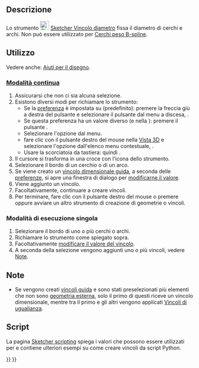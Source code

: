 <languages/>

{{Docnav/it
|[[Sketcher_ConstrainRadius/it|Raggio]]
|[[Sketcher_ConstrainAngle/it|Angolo]]
|[[Sketcher_Workbench/it|Sketcher]]
|IconL=Sketcher_ConstrainRadius.svg
|IconR=Sketcher_ConstrainAngle.svg
|IconC=Workbench_Sketcher.svg
}}

{{GuiCommand/it
|Name=Sketcher ConstrainDiameter
|Name/it=Sketcher Vincolo diametro
|MenuLocation=Schizzo → Vincoli Sketcher → Vincolo diametro
|Workbenches=[[Sketcher_Workbench/it|Sketcher]]
|Shortcut={{KEY|K}} {{KEY|O}}
|Version=0.18
|SeeAlso=[[Sketcher_ConstrainRadiam/it|Sketcher Vincolo raggio/diametro]], [[Sketcher_ConstrainRadius/it|Sketcher Vincolo raggio]]
}}

<span id="Description"></span>
==Descrizione==

Lo strumento [[Image:Sketcher_ConstrainDiameter.svg|24px]] [[Sketcher_ConstrainDiameter/it|Sketcher Vincolo diametro]] fissa il diametro di cerchi e archi. Non può essere utilizzato per [[Sketcher_CreateBSpline/it#Notes|Cerchi peso B-spline]].

<span id="Usage"></span>
==Utilizzo==

Vedere anche: [[Sketcher_Workbench/it#Drawing_aids|Aiuti per il disegno]].

<span id="Continue_mode"></span>
===[[Sketcher_Workbench/it#Continue_modes|Modalità continua]]===

# Assicurarsi che non ci sia alcuna selezione.
# Esistono diversi modi per richiamare lo strumento:
#* Se la [[Sketcher_Preferences/it#General|preferenza]] {{MenuCommand|Vincoli dimensionali}}  è impostata su {{Value|Strumento singolo}} (predefinito): premere la freccia giù a destra del pulsante {{Button|[[Image:Sketcher_Dimension.svg||x16px]][[Image:Toolbar_flyout_arrow.svg|x16px]]}} e selezionare il pulsante {{MenuCommand|[[Image:Sketcher_ConstrainDiameter.svg|16px]] Vincola il diametro}} dal menu a discesa, {{Version/it|1.0}}.
#* Se questa preferenza ha un valore diverso (e nella {{VersionMinus/it|0.21}}): premere il pulsante {{Button|[[Image:Sketcher_ConstrainDiameter.svg|16px]] [[Sketcher_ConstrainDiameter/it|Vincola il diametro]]}}.
#* Selezionare l'opzione {{MenuCommand|Schizzo → Vincoli Sketcher → [[Image:Sketcher_ConstrainDiameter.svg|16px]] Vincola il diametro}} dal menu.
#* fare clic con il pulsante destro del mouse nella [[3D_view/it|Vista 3D]] e selezionare l'opzione {{MenuCommand|Dimensione → [[Image:Sketcher_ConstrainDiameter.svg|16px]] Vincola il diametro}} dall'elenco menu contestuale, {{Version/it|1.0}}.
#* Usare la scorciatoia da tastiera: {{KEY|K}} quindi {{KEY|O}}.
# Il cursore si trasforma in una croce con l'icona dello strumento.
# Selezionare il bordo di un cerchio o di un arco.
# Se viene creato un [[Sketcher_ToggleDrivingConstraint/it|vincolo dimensionale guida]], a seconda delle [[Sketcher_Preferences/it#Display|preferenze]], si apre una finestra di dialogo per [[Sketcher_Workbench/it#Edit_constraints|modificarne il valore]].
# Viene aggiunto un vincolo.
# Facoltativamente, continuare a creare vincoli.
# Per terminare, fare clic con il pulsante destro del mouse o premere {{KEY|Esc}} oppure avviare un altro strumento di creazione di geometrie o vincoli.

<span id="Run-once_mode"></span>
===Modalità di esecuzione singola===

# Selezionare il bordo di uno o più cerchi o archi.
# Richiamare lo strumento come spiegato sopra.
# Facoltativamente [[Sketcher_Workbench/it#Edit_constraints|modificare il valore del vincolo]].
# A seconda della selezione vengono aggiunti uno o più vincoli, vedere [[#Note|Note]].

<span id="Notes"></span>
==Note==

* Se vengono creati [[Sketcher_ToggleDrivingConstraint/it|vincoli guida]] e sono stati preselezionati più elementi che non sono [[Sketcher_External/it|geometria esterna]], solo il primo di questi riceve un vincolo dimensionale, mentre tra il primo e gli altri vengono applicati [[Sketcher_ConstrainEqual/it|Vincoli di ugualianza]].

<span id="Scripting"></span>
== Script ==

{{Code|code=Sketch.addConstraint(Sketcher.Constraint('Diameter', ArcOrCircle, App.Units.Quantity('123.0 mm')))}}

La pagina [[Sketcher_scripting/it|Sketcher scripting]] spiega i valori che possono essere utilizzati per {{incode|ArcOrCircle}} e contiene ulteriori esempi su come creare vincoli da script Python.


{{Docnav/it
|[[Sketcher_ConstrainRadius/it|Raggio]]
|[[Sketcher_ConstrainAngle/it|Angolo]]
|[[Sketcher_Workbench/it|Sketcher]]
|IconL=Sketcher_ConstrainRadius.svg
|IconR=Sketcher_ConstrainAngle.svg
|IconC=Workbench_Sketcher.svg
}}

{{Sketcher_Tools_navi{{#translation:}}}}
{{Userdocnavi{{#translation:}}}}
